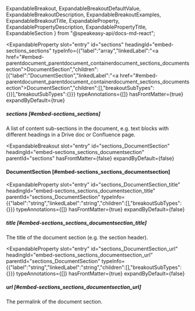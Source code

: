   ExpandableBreakout,
  ExpandableBreakoutDefaultValue,
  ExpandableBreakoutDescription,
  ExpandableBreakoutExamples,
  ExpandableBreakoutTitle,
  ExpandableProperty,
  ExpandablePropertyDescription,
  ExpandablePropertyTitle,
  ExpandableSection
} from "@speakeasy-api/docs-md-react";

<ExpandableSection>

<ExpandableProperty
  slot="entry"
  id="sections"
  headingId="embed-sections_sections"
  typeInfo={{"label":"array","linkedLabel":"<a href=\"#embed-parentdocument_parentdocument_containerdocument_sections_documentsection\">DocumentSection</a>","children":[{"label":"DocumentSection","linkedLabel":"<a href=\"#embed-parentdocument_parentdocument_containerdocument_sections_documentsection\">DocumentSection</a>","children":[],"breakoutSubTypes":{}}],"breakoutSubTypes":{}}}
  typeAnnotations={[]}
  hasFrontMatter={true}
  expandByDefault={true}
>

<ExpandablePropertyTitle slot="title">

##### sections [#embed-sections_sections]

</ExpandablePropertyTitle>

<ExpandablePropertyDescription slot="description">

A list of content sub-sections in the document, e.g. text blocks with different headings in a Drive doc or Confluence page.

</ExpandablePropertyDescription>

</ExpandableProperty>

<ExpandableBreakout
  slot="entry"
  id="sections_DocumentSection"
  headingId="embed-sections_sections_documentsection"
  parentId="sections"
  hasFrontMatter={false}
  expandByDefault={false}
>

<ExpandableBreakoutTitle slot="title">

#### DocumentSection [#embed-sections_sections_documentsection]

</ExpandableBreakoutTitle>

<ExpandableBreakoutDescription slot="description">

</ExpandableBreakoutDescription>

<ExpandableBreakoutExamples slot="examples">

</ExpandableBreakoutExamples>

<ExpandableBreakoutDefaultValue slot="defaultValue">

</ExpandableBreakoutDefaultValue>

</ExpandableBreakout>

<ExpandableProperty
  slot="entry"
  id="sections_DocumentSection_title"
  headingId="embed-sections_sections_documentsection_title"
  parentId="sections_DocumentSection"
  typeInfo={{"label":"string","linkedLabel":"string","children":[],"breakoutSubTypes":{}}}
  typeAnnotations={[]}
  hasFrontMatter={true}
  expandByDefault={false}
>

<ExpandablePropertyTitle slot="title">

##### title [#embed-sections_sections_documentsection_title]

</ExpandablePropertyTitle>

<ExpandablePropertyDescription slot="description">

The title of the document section (e.g. the section header).

</ExpandablePropertyDescription>

</ExpandableProperty>

<ExpandableProperty
  slot="entry"
  id="sections_DocumentSection_url"
  headingId="embed-sections_sections_documentsection_url"
  parentId="sections_DocumentSection"
  typeInfo={{"label":"string","linkedLabel":"string","children":[],"breakoutSubTypes":{}}}
  typeAnnotations={[]}
  hasFrontMatter={true}
  expandByDefault={false}
>

<ExpandablePropertyTitle slot="title">

##### url [#embed-sections_sections_documentsection_url]

</ExpandablePropertyTitle>

<ExpandablePropertyDescription slot="description">

The permalink of the document section.

</ExpandablePropertyDescription>

</ExpandableProperty>

</ExpandableSection>
